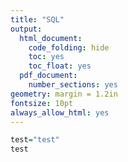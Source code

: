 ---
title: "SQL"
output:
  html_document:
    code_folding: hide
    toc: yes
    toc_float: yes
  pdf_document:
    number_sections: yes
geometry: margin = 1.2in
fontsize: 10pt
always_allow_html: yes
---



```{r}
test="test"
test
```

